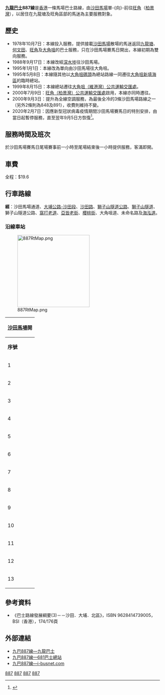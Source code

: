 {{公共汽車路線基礎資訊
|路線名稱             = 九龍巴士887線
|外文名稱             = KMB Route 887
|代表圖像             = KMB TY0995 887.jpg
|代表圖像二           = 
|經營者               = 九龍巴士
|所屬車廠             = 荔枝角車廠、沙田車廠
|路線用車             = 不固定
|起點站               = [[沙田馬場|沙田馬場]]
|途經地點             = [[大埔公路|大埔公路]]、[[沙田路_(香港)|沙田路]]、[[獅子山隧道|獅子山隧道]]、[[九龍塘|九龍塘]]、[[旺角|旺角]]、[[大角咀|大角咀]]
|終點站               = [[旺角|旺角]]（[[柏景灣|柏景灣]]）
|路線性質             = 單程線
|全程行駛里程         = 15.5公里
|全程行車時間         = 45分鐘
|服務時間             = 尾場賽事前1小時至尾場結束後1小時
|班次頻率             = 客滿即開
|全程收費             = $19.6
|主要競爭交通         = [[港鐵|港鐵]][[東鐵綫|東鐵綫]]
}}

'''[[九龍巴士|九龍巴士]]887線'''是[[香港|香港]]一條馬場巴士路線，由[[沙田馬場|沙田馬場]]單-{向}-前往[[旺角|旺角]]（[[柏景灣|柏景灣]]），以居住在九龍塘及旺角區部的馬迷為主要服務對象。

==歷史==
*1978年10月7日：本線投入服務，提供接載[[沙田馬場|沙田馬場]]散場的馬迷返回[[九龍塘|九龍塘]]、[[何文田|何文田]]、[[旺角|旺角]]及[[大角咀|大角咀]]的巴士服務，只在沙田馬場賽馬日開出，本線初期為雙向服務。
*1988年9月17日：本線改經[[深水埗|深水埗]]往沙田馬場。
*1995年1月1日：本線改為單向由沙田馬場往大角咀。
*1995年5月8日：本線隨其他以[[大角咀碼頭|大角咀碼頭]]為總站路線一同遷往[[大角咀新填海區|大角咀新填海區]]的臨時總站。
*1999年8月15日：本線總站遷往[[大角咀（維港灣）公共運輸交匯處|大角咀（維港灣）公共運輸交匯處]]。
*2000年7月9日：[[旺角（柏景灣）公共運輸交匯處|旺角（柏景灣）公共運輸交匯處]]啟用，本線亦同時遷往。
*2000年9月3日：提升為全線空調服務，為最後全冷的3條沙田馬場路線之一（另外2條則為848及891），收費則維持不變。
*2020年2月7日：因應新型冠狀病毒疫情期間沙田馬場賽馬日的特別安排，由當日起暫停服務，直至翌年9月5日方恢復<ref>{{Cite web |url=https://search.kmb.hk/KMBWebSite/AnnouncementPicture.ashx?url=1630460442_2715_0.pdf |title=沙田馬場特別巴士服務 |accessdate=2021-09-02 |archive-date=2021-09-04 |archive-url=https://web.archive.org/web/20210904220450/https://search.kmb.hk/kmbwebsite/AnnouncementPicture.ashx?url=1630460442_2715_0.pdf |dead-url=no }}</ref>。

==服務時間及班次==
於沙田馬場賽馬日尾場賽事前一小時至尾場結束後一小時提供服務，客滿即開。

==車費==
全程：$19.6

{{fare-remarks|KMB|fcs=N}}

==行車路線==
'''經'''：沙田馬場通道、[[大埔公路-沙田段|大埔公路-沙田段]]、[[沙田路_(香港)|沙田路]]、[[獅子山隧道公路|獅子山隧道公路]]、[[獅子山隧道|獅子山隧道]]、獅子山隧道公路、[[窩打老道|窩打老道]]、[[亞皆老街|亞皆老街]]、[[櫻桃街|櫻桃街]]、大角咀道、未命名路及[[海泓道|海泓道]]。

===沿線車站===
[[File:887RtMap.png|235px]]
{|class="wikitable" style="text-align: center"
!colspan=3|[[沙田馬場|沙田馬場]]開
|-
!'''序號'''!!'''車站名稱'''!!'''位置'''
|-
|1||colspan=2|[[沙田馬場巴士總站|沙田馬場巴士總站]]
{{Routemapbreak|colspan=5|{{SR|9}}[[大埔公路－沙田段|大埔公路－沙田段]]；{{SR|1}}[[沙田路_(香港)|沙田路]]、[[獅子山隧道公路|獅子山隧道公路]]、[[獅子山隧道|獅子山隧道]]}}
|-
|2||[[聯合道|聯合道]]||rowspan=4|[[窩打老道|窩打老道]]
|-
|3||[[九龍塘站_(香港)|九龍塘站]]
|-
|4||[[龍濤花園|龍濤花園]]
|-
|5||[[九龍醫院|九龍醫院]]
|-
|6||[[怡安閣|怡安閣]]||rowspan=4|[[亞皆老街|亞皆老街]]
|-
|7||[[太平道_(香港)|太平道]]
|-
|8||[[旺角站|旺角站]]
|-
|9||[[旺角街市|旺角街市]]
|-
|10||[[中華基督教會銘基書院|銘基書院]]||rowspan=2|[[櫻桃街|櫻桃街]]
|-
|11||[[奧運站|奧運站]]
|-
|12||[[海富苑|海富苑]]||[[海泓道|海泓道]]
|-
|13||[[旺角|旺角]]（[[柏景灣|柏景灣]]）巴士總站||[[旺角（柏景灣）公共運輸交匯處|旺角（柏景灣）公共運輸交匯處]]
|}

==參考資料==
*《巴士路線發展綱要(3)－－沙田．大埔．北區》，ISBN 9628414739005，BSI（香港），174/176頁

==外部連結==
*[http://www.kmb.hk/chinese.php?page=search&prog=route_no.php&route_no=887 九巴887線—九龍巴士] {{Wayback|url=http://www.kmb.hk/chinese.php?page=search&prog=route_no.php&route_no=887 |date=20070516153235 }}
*[http://www.681busterminal.com/887.html 九巴887線—681巴士總站] {{Wayback|url=http://www.681busterminal.com/887.html |date=20200805132927 }}
*[https://web.archive.org/web/20080523225703/http://www.i-busnet.com/busroute/kmb/kmbr887.php 九巴887線—i-busnet.com]

{{沙田區巴士路線列表}}{{油尖旺區巴士路線列表}}{{香港賽馬日特別巴士路線}}
{{獅子山隧道巴士路線|887}}
[[Category:九龍巴士路線|887]]
[[Category:沙田區巴士路線|887]]
[[Category:油尖旺區巴士路線|887]]
[[Category:香港賽馬日特別巴士路線|887]]